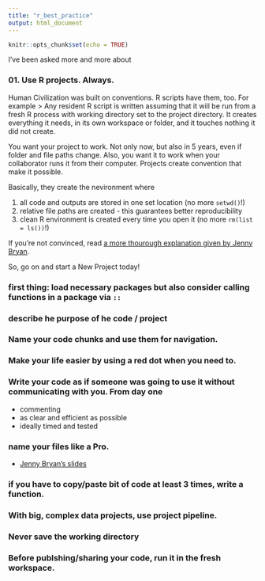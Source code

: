 ```yaml
---
title: "r_best_practice"
output: html_document
---
```


```r
knitr::opts_chunk$set(echo = TRUE)
```

I've been asked more and more about 


### 01. Use R projects. Always.

Human Civilization was built on conventions. R scripts have them, too. For example 
> Any resident R script is written assuming that it will be run from a fresh R process with working directory set to the project directory. It creates everything it needs, in its own workspace or folder, and it touches nothing it did not create.

You want your project to work. Not only now, but also in 5 years, even if folder and file paths change. Also, you want it to work when your collaborator runs it from their computer. Projects create convention that make it possible.

Basically, they create the nevironment where

1) all code and outputs are stored in one set location (no more `setwd()`!)
2) relative file paths are created - this guarantees better reproducibility 
3) clean R environment is created every time you open it (no more `rm(list = ls())`!) 

If you're not convinced, read [a more thourough explanation given by Jenny Bryan](https://www.tidyverse.org/articles/2017/12/workflow-vs-script/). 

So, go on and start a New Project today!





### first thing: load necessary packages but also consider calling functions in a package via `::`

### describe he purpose of he code / project

### Name your code chunks and use them for navigation. 

### Make your life easier by using a red dot when you need to. 

### Write your code as if someone was going to use it without communicating with you. From day one
- commenting
- as clear and efficient as possible
- ideally timed and tested 


### name your files like a Pro.
- [Jenny Bryan's slides](https://t.co/99waX8liuQ)

### if you have to copy/paste bit of code at least 3 times, write a function. 


### With big, complex data projects, use project pipeline.

### Never save the working directory


### Before publshing/sharing your code, run it in the fresh workspace. 

